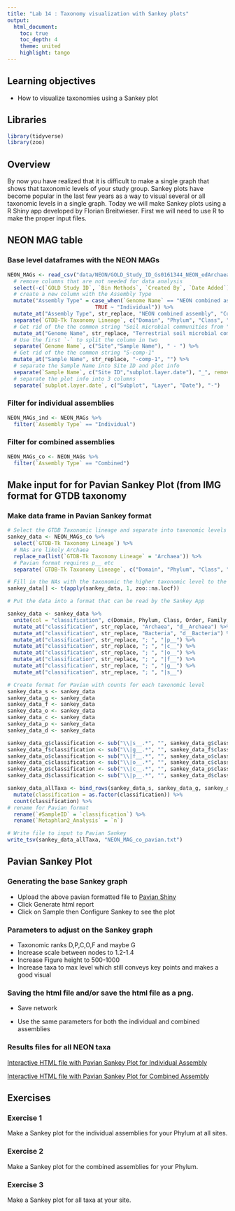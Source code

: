 ```yaml
---
title: "Lab 14 : Taxonomy visualization with Sankey plots"
output:
  html_document:
    toc: true
    toc_depth: 4
    theme: united
    highlight: tango
---
```


## Learning objectives
* How to visualize taxonomies using a Sankey plot

## Libraries

```r
library(tidyverse)
library(zoo)
```

## Overview

By now you have realized that it is difficult to make a single graph that shows that taxonomic levels of your study group. Sankey plots have become popular in the last few years as a way to visual several or all taxonomic levels in a single graph. Today we will make Sankey plots using a R Shiny app developed by Florian Breitwieser. First we will need to use R to make the proper input files. 

## NEON MAG table

### Base level dataframes with the NEON MAGs

```r
NEON_MAGs <- read_csv("data/NEON/GOLD_Study_ID_Gs0161344_NEON_edArchaea.csv") %>% 
  # remove columns that are not needed for data analysis
  select(-c(`GOLD Study ID`, `Bin Methods`, `Created By`, `Date Added`)) %>% 
  # create a new column with the Assembly Type
  mutate("Assembly Type" = case_when(`Genome Name` == "NEON combined assembly" ~ `Genome Name`,
                            TRUE ~ "Individual")) %>% 
  mutate_at("Assembly Type", str_replace, "NEON combined assembly", "Combined") %>% 
  separate(`GTDB-Tk Taxonomy Lineage`, c("Domain", "Phylum", "Class", "Order", "Family", "Genus"), "; ", remove = FALSE) %>% 
  # Get rid of the the common string "Soil microbial communities from "
  mutate_at("Genome Name", str_replace, "Terrestrial soil microbial communities from ", "") %>% 
  # Use the first `-` to split the column in two
  separate(`Genome Name`, c("Site","Sample Name"), " - ") %>% 
  # Get rid of the the common string "S-comp-1"
  mutate_at("Sample Name", str_replace, "-comp-1", "") %>%
  # separate the Sample Name into Site ID and plot info
  separate(`Sample Name`, c("Site ID","subplot.layer.date"), "_", remove = FALSE,) %>% 
  # separate the plot info into 3 columns
  separate(`subplot.layer.date`, c("Subplot", "Layer", "Date"), "-") 
```

### Filter for individual assemblies
```r
NEON_MAGs_ind <- NEON_MAGs %>% 
  filter(`Assembly Type` == "Individual") 
```

### Filter for combined assemblies
```r
NEON_MAGs_co <- NEON_MAGs %>% 
  filter(`Assembly Type` == "Combined") 
```


## Make input for for Pavian Sankey Plot (from IMG format for GTDB taxonomy

### Make data frame in Pavian Sankey format
```r
# Select the GTDB Taxonomic lineage and separate into taxonomic levels
sankey_data <- NEON_MAGs_co %>% 
  select(`GTDB-Tk Taxonomy Lineage`) %>% 
  # NAs are likely Archaea
  replace_na(list(`GTDB-Tk Taxonomy Lineage` = 'Archaea')) %>% 
  # Pavian format requires p__ etc
  separate(`GTDB-Tk Taxonomy Lineage`, c("Domain", "Phylum", "Class", "Order", "Family", "Genus", "Species"), "; ") 

# Fill in the NAs with the taxonomic the higher taxonomic level to the left
sankey_data[] <- t(apply(sankey_data, 1, zoo::na.locf))

# Put the data into a format that can be read by the Sankey App

sankey_data <- sankey_data %>% 
  unite(col = "classification", c(Domain, Phylum, Class, Order, Family, Genus, Species), sep='; ') %>% 
  mutate_at("classification", str_replace, "Archaea", "d__Archaea") %>% 
  mutate_at("classification", str_replace, "Bacteria", "d__Bacteria") %>%  
  mutate_at("classification", str_replace, "; ", "|p__") %>% 
  mutate_at("classification", str_replace, "; ", "|c__") %>% 
  mutate_at("classification", str_replace, "; ", "|o__") %>% 
  mutate_at("classification", str_replace, "; ", "|f__") %>% 
  mutate_at("classification", str_replace, "; ", "|g__") %>% 
  mutate_at("classification", str_replace, "; ", "|s__")  

# Create format for Pavian with counts for each taxonomic level
sankey_data_s <- sankey_data
sankey_data_g <- sankey_data
sankey_data_f <- sankey_data
sankey_data_o <- sankey_data
sankey_data_c <- sankey_data
sankey_data_p <- sankey_data
sankey_data_d <- sankey_data

sankey_data_g$classification <- sub("\\|s__.*", "", sankey_data_g$classification)  
sankey_data_f$classification <- sub("\\|g__.*", "", sankey_data_f$classification)  
sankey_data_o$classification <- sub("\\|f__.*", "", sankey_data_o$classification)  
sankey_data_c$classification <- sub("\\|o__.*", "", sankey_data_c$classification)  
sankey_data_p$classification <- sub("\\|c__.*", "", sankey_data_p$classification)  
sankey_data_d$classification <- sub("\\|p__.*", "", sankey_data_d$classification)  

sankey_data_allTaxa <- bind_rows(sankey_data_s, sankey_data_g, sankey_data_f, sankey_data_o, sankey_data_c, sankey_data_p, sankey_data_d) %>% 
  mutate(classification = as.factor(classification)) %>% 
  count(classification) %>% 
# rename for Pavian format
  rename(`#SampleID` = `classification`) %>% 
  rename(`Metaphlan2_Analysis` = `n`) 

# Write file to input to Pavian Sankey
write_tsv(sankey_data_allTaxa, "NEON_MAG_co_pavian.txt")
```


## Pavian Sankey Plot

### Generating the base Sankey graph
* Upload the above pavian formatted file to [Pavian Shiny](https://fbreitwieser.shinyapps.io/pavian/)
* Click Generate html report
* Click on Sample then Configure Sankey to see the plot

### Parameters to adjust on the Sankey graph
* Taxonomic ranks D,P,C,O,F and maybe G
* Increase scale between nodes to 1.2-1.4
* Increase Figure height to 500-1000
* Increase taxa to max level which still conveys key points and makes a good visual 

### Saving the html file and/or save the html file as a png.
* Save network

* Use the same parameters for both the individual and combined assemblies

### Results files for all NEON taxa

[Interactive HTML file with Pavian Sankey Plot for Individual Assembly](images/lab14/sankey-NEON_MAG_ind_pavian.txt.html)

[Interactive HTML file with Pavian Sankey Plot for Combined Assembly](images/lab14/sankey-NEON_MAG_co_pavian.txt.html)

## Exercises

### Exercise 1

Make a Sankey plot for the individual assemblies for your Phylum at all sites.

### Exercise 2

Make a Sankey plot for the combined assemblies for your Phylum.

### Exercise 3

Make a Sankey plot for all taxa at your site.



